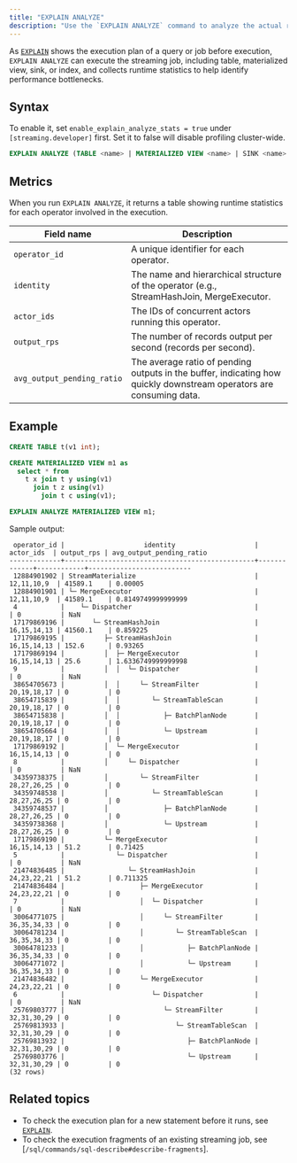```yaml
---
title: "EXPLAIN ANALYZE"
description: "Use the `EXPLAIN ANALYZE` command to analyze the actual runtime performance of a streaming job."
---
```


As [`EXPLAIN`](/sql/commands/sql-explain) shows the execution plan of a query or job before execution, `EXPLAIN ANALYZE` can execute the streaming job, including table, materialized view, sink, or index, and collects runtime statistics to help identify performance bottlenecks.

## Syntax

To enable it, set `enable_explain_analyze_stats = true` under `[streaming.developer]` first. Set it to false will disable profiling cluster-wide.

```sql
EXPLAIN ANALYZE (TABLE <name> | MATERIALIZED VIEW <name> | SINK <name> | INDEX <name> | ID <job_id>)
```

## Metrics

When you run `EXPLAIN ANALYZE`, it returns a table showing runtime statistics for each operator involved in the execution. 

| Field name                 | Description                                                                 |
|---------------------------|-----------------------------------------------------------------------------|
| `operator_id`             | A unique identifier for each operator.                                       |
| `identity`                | The name and hierarchical structure of the operator (e.g., StreamHashJoin, MergeExecutor. |
| `actor_ids`               | The IDs of concurrent actors running this operator.                         |
| `output_rps`              | The number of records output per second (records per second).               |
| `avg_output_pending_ratio`| The average ratio of pending outputs in the buffer, indicating how quickly downstream operators are consuming data. |


## Example

```sql 
CREATE TABLE t(v1 int);

CREATE MATERIALIZED VIEW m1 as 
  select * from 
    t x join t y using(v1)
      join t z using(v1) 
        join t c using(v1);

EXPLAIN ANALYZE MATERIALIZED VIEW m1;
```

Sample output:

```
 operator_id |                    identity                    |  actor_ids  | output_rps | avg_output_pending_ratio
-------------+------------------------------------------------+-------------+------------+--------------------------
 12884901902 | StreamMaterialize                              | 12,11,10,9  | 41589.1    | 0.00005
 12884901901 | └─ MergeExecutor                               | 12,11,10,9  | 41589.1    | 0.8149749999999999
 4           |    └─ Dispatcher                               |             | 0          | NaN
 17179869196 |       └─ StreamHashJoin                        | 16,15,14,13 | 41560.1    | 0.859225
 17179869195 |          ├─ StreamHashJoin                     | 16,15,14,13 | 152.6      | 0.93265
 17179869194 |          │  ├─ MergeExecutor                   | 16,15,14,13 | 25.6       | 1.6336749999999998
 9           |          │  │  └─ Dispatcher                   |             | 0          | NaN
 38654705673 |          │  │     └─ StreamFilter              | 20,19,18,17 | 0          | 0
 38654715839 |          │  │        └─ StreamTableScan        | 20,19,18,17 | 0          | 0
 38654715838 |          │  │           ├─ BatchPlanNode       | 20,19,18,17 | 0          | 0
 38654705664 |          │  │           └─ Upstream            | 20,19,18,17 | 0          | 0
 17179869192 |          │  └─ MergeExecutor                   | 16,15,14,13 | 0          | 0
 8           |          │     └─ Dispatcher                   |             | 0          | NaN
 34359738375 |          │        └─ StreamFilter              | 28,27,26,25 | 0          | 0
 34359748538 |          │           └─ StreamTableScan        | 28,27,26,25 | 0          | 0
 34359748537 |          │              ├─ BatchPlanNode       | 28,27,26,25 | 0          | 0
 34359738368 |          │              └─ Upstream            | 28,27,26,25 | 0          | 0
 17179869190 |          └─ MergeExecutor                      | 16,15,14,13 | 51.2       | 0.71425
 5           |             └─ Dispatcher                      |             | 0          | NaN
 21474836485 |                └─ StreamHashJoin               | 24,23,22,21 | 51.2       | 0.711325
 21474836484 |                   ├─ MergeExecutor             | 24,23,22,21 | 0          | 0
 7           |                   │  └─ Dispatcher             |             | 0          | NaN
 30064771075 |                   │     └─ StreamFilter        | 36,35,34,33 | 0          | 0
 30064781234 |                   │        └─ StreamTableScan  | 36,35,34,33 | 0          | 0
 30064781233 |                   │           ├─ BatchPlanNode | 36,35,34,33 | 0          | 0
 30064771072 |                   │           └─ Upstream      | 36,35,34,33 | 0          | 0
 21474836482 |                   └─ MergeExecutor             | 24,23,22,21 | 0          | 0
 6           |                      └─ Dispatcher             |             | 0          | NaN
 25769803777 |                         └─ StreamFilter        | 32,31,30,29 | 0          | 0
 25769813933 |                            └─ StreamTableScan  | 32,31,30,29 | 0          | 0
 25769813932 |                               ├─ BatchPlanNode | 32,31,30,29 | 0          | 0
 25769803776 |                               └─ Upstream      | 32,31,30,29 | 0          | 0
(32 rows)
```

## Related topics

- To check the execution plan for a new statement before it runs, see [`EXPLAIN`](/sql/commands/sql-explain).
- To check the execution fragments of an existing streaming job, see [`/sql/commands/sql-describe#describe-fragments`].

